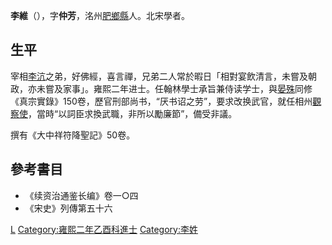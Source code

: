 {{Otheruses|李維}}
'''李維'''（{{bd|?||?||catIdx=L李}}），字'''仲芳'''，洺州[[肥鄉縣|肥鄉縣]]人。北宋學者。

== 生平 ==
宰相[[李沆|李沆]]之弟，好佛經，喜言禪，兄弟二人常於暇日「相對宴飲清言，未嘗及朝政，亦未嘗及家事」。雍熙二年进士。任翰林學士承旨兼侍读学士，與[[晏殊|晏殊]]同修《真宗實錄》150卷，歷官刑部尚书，“厌书诏之劳”，要求改换武官，就任相州[[觀察使|觀察使]]，當時“以詞臣求換武職，非所以勵廉節”，備受非議。

撰有《大中祥符降聖記》50卷。

==參考書目==
* 《续资治通鉴长编》卷一○四
* 《宋史》列傳第五十六

[[Category:宋朝政治人物|L]]
[[Category:雍熙二年乙酉科進士|Category:雍熙二年乙酉科進士]]
[[Category:李姓|Category:李姓]]